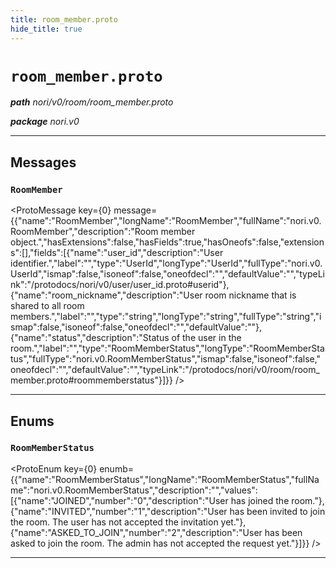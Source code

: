 ```yaml
---
title: room_member.proto
hide_title: true
---
```



# `room_member.proto`
_**path** nori/v0/room/room_member.proto_

_**package** nori.v0_



---

## Messages


### `RoomMember`
<ProtoMessage key={0} message={{"name":"RoomMember","longName":"RoomMember","fullName":"nori.v0.RoomMember","description":"Room member object.","hasExtensions":false,"hasFields":true,"hasOneofs":false,"extensions":[],"fields":[{"name":"user_id","description":"User identifier.","label":"","type":"UserId","longType":"UserId","fullType":"nori.v0.UserId","ismap":false,"isoneof":false,"oneofdecl":"","defaultValue":"","typeLink":"/protodocs/nori/v0/user/user_id.proto#userid"},{"name":"room_nickname","description":"User room nickname that is shared to all room members.","label":"","type":"string","longType":"string","fullType":"string","ismap":false,"isoneof":false,"oneofdecl":"","defaultValue":""},{"name":"status","description":"Status of the user in the room.","label":"","type":"RoomMemberStatus","longType":"RoomMemberStatus","fullType":"nori.v0.RoomMemberStatus","ismap":false,"isoneof":false,"oneofdecl":"","defaultValue":"","typeLink":"/protodocs/nori/v0/room/room_member.proto#roommemberstatus"}]}} />

---
## Enums


### `RoomMemberStatus`
<ProtoEnum key={0} enumb={{"name":"RoomMemberStatus","longName":"RoomMemberStatus","fullName":"nori.v0.RoomMemberStatus","description":"","values":[{"name":"JOINED","number":"0","description":"User has joined the room."},{"name":"INVITED","number":"1","description":"User has been invited to join the room. The user has not accepted the invitation yet."},{"name":"ASKED_TO_JOIN","number":"2","description":"User has been asked to join the room. The admin has not accepted the request yet."}]}} />

---


  
